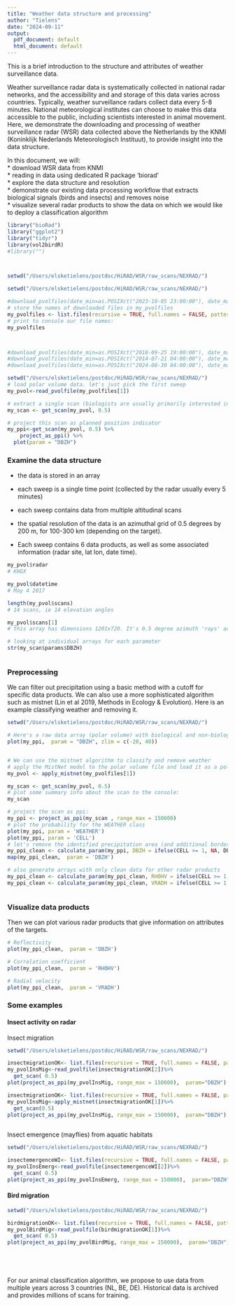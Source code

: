```yaml
---
title: "Weather data structure and processing"
author: "Tielens"
date: "2024-09-11"
output:
  pdf_document: default
  html_document: default
---
```



This is a brief introduction to the structure and attributes of weather surveillance data.   

Weather surveillance radar data is systematically collected in national radar networks, and the accessibility and and storage of this data varies across countries. Typically, weather surveillance radars collect data every 5-8 minutes. National meteorological institutes can choose to make this data accessible to the public, including scientists interested in animal movement. Here, we demonstrate the downloading and processing of weather surveillance radar (WSR) data collected above the Netherlands by the KNMI (Koninklijk Nederlands Meteorologisch Instituut), to provide insight into the data structure.  


In this document, we will:  
* download WSR data from KNMI  
* reading in data using dedicated R package 'biorad'  
* explore the data structure and resolution  
* demonstrate our existing data processing workflow that extracts biological signals (birds and insects) and removes noise   
* visualize several radar products to show the data on which we would like to deploy a classification algorithm     

  
  


```r

library("bioRad")
library("ggplot2")
library("tidyr")
library(vol2birdR)
#library("")



setwd("/Users/elsketielens/postdoc/HiRAD/WSR/raw_scans/NEXRAD/")

```







```r

setwd("/Users/elsketielens/postdoc/HiRAD/WSR/raw_scans/NEXRAD/")

#download_pvolfiles(date_min=as.POSIXct("2023-10-05 23:00:00"), date_max=as.POSIXct("2023-10-05 23:40:00"), radar="KINX")
# store the names of downloaded files in my_pvolfiles
my_pvolfiles <- list.files(recursive = TRUE, full.names = FALSE, pattern="KINX2023")
# print to console our file names:
my_pvolfiles



#download_pvolfiles(date_min=as.POSIXct("2018-09-25 19:00:00"), date_max=as.POSIXct("2018-09-25 19:40:00"), radar="KINX")
#download_pvolfiles(date_min=as.POSIXct("2014-07-21 04:00:00"), date_max=as.POSIXct("2014-07-21 04:40:00"), radar="KARX")
#download_pvolfiles(date_min=as.POSIXct("2024-08-30 04:00:00"), date_max=as.POSIXct("2024-08-30 04:40:00"), radar="KTLX")

```




```r
setwd("/Users/elsketielens/postdoc/HiRAD/WSR/raw_scans/NEXRAD/")
# load polar volume data. let's just pick the first sweep
my_pvol<-read_pvolfile(my_pvolfiles[1])

# extract a single scan (biologists are usually primarily interested in the lowest elevation angle)
my_scan <- get_scan(my_pvol, 0.5)

# project this scan as planned position indicator
my_ppi<-get_scan(my_pvol, 0.5) %>%
    project_as_ppi() %>%
  plot(param = "DBZH")


```

### Examine the data structure

* the data is stored in an array  
* each sweep is a single time point (collected by the radar usually every 5 minutes)  
* each sweep contains data from multiple altitudinal scans  
* the spatial resolution of the data is an azimuthal grid of 0.5 degrees by 200 m, for 100-300 km (depending on the target). 

* Each sweep contains 6 data products, as well as some associated information (radar site, lat lon, date time).    




```r

my_pvol$radar
# KHGX

my_pvol$datetime
# May 4 2017

length(my_pvol$scans)
# 14 scans, ie 14 elevation angles

my_pvol$scans[1]
# this array has dimensions 1201x720. It's 0.5 degree azimuth 'rays' across a full rotation of 360 degrees (720 rays), with 250 m deep sampling volumes for 300 km radius extent (1201 bins). It is elevation angle 0.5 degrees (the lowest). It contains 6 radar product parameters. 

# looking at individual arrays for each parameter
str(my_scan$params$DBZH)



```


### Preprocessing

We can filter out precipitation using a basic method with a cutoff for specific data products. We can also use a more sophisticated algorithm such as mistnet (Lin et al 2019, Methods in Ecology & Evolution). Here is an example classifying weather and removing it.  

```r
setwd("/Users/elsketielens/postdoc/HiRAD/WSR/raw_scans/NEXRAD/")

# Here's a raw data array (polar volume) with biological and non-biological scatter scatter
plot(my_ppi,  param = "DBZH", zlim = c(-20, 40))


# We can use the mistnet algorithm to classify and remove weather
# apply the MistNet model to the polar volume file and load it as a polar volume (pvol):
my_pvol <- apply_mistnet(my_pvolfiles[1])

my_scan <- get_scan(my_pvol, 0.5)
# plot some summary info about the scan to the console:
my_scan

# project the scan as ppi:
my_ppi <- project_as_ppi(my_scan , range_max = 150000)
# plot the probability for the WEATHER class
plot(my_ppi, param = 'WEATHER')
plot(my_ppi, param = 'CELL')
# let's remove the identified precipitation area (and additional border) from the ppi, and plot it:
my_ppi_clean <- calculate_param(my_ppi, DBZH = ifelse(CELL >= 1, NA, DBZH))
map(my_ppi_clean,  param = 'DBZH')

# also generate arrays with only clean data for other radar products
my_ppi_clean <- calculate_param(my_ppi_clean, RHOHV = ifelse(CELL >= 1, NA, RHOHV))
my_ppi_clean <- calculate_param(my_ppi_clean, VRADH = ifelse(CELL >= 1, NA, VRADH))



```



### Visualize data products

Then we can plot various radar products that give information on attributes of the targets. 
```r

# Reflectivity
plot(my_ppi_clean,  param = 'DBZH')

# Correlation coefficient
plot(my_ppi_clean,  param = 'RHOHV')

# Radial velocity
plot(my_ppi_clean,  param = 'VRADH')

```


### Some examples


#### Insect activity on radar


Insect migration

```r

setwd("/Users/elsketielens/postdoc/HiRAD/WSR/raw_scans/NEXRAD/")

insectmigrationOK<- list.files(recursive = TRUE, full.names = FALSE, pattern="KINX2018")
my_pvolInsMig<-read_pvolfile(insectmigrationOK[2])%>%
  get_scan( 0.5)
plot(project_as_ppi(my_pvolInsMig, range_max = 150000),  param="DBZH")

insectmigrationOK<- list.files(recursive = TRUE, full.names = FALSE, pattern="KINX2018")
my_pvolInsMig<-apply_mistnet(insectmigrationOK[1])%>%
  get_scan(0.5)
plot(project_as_ppi(my_pvolInsMig, range_max = 150000),  param="DBZH")
  

```
  
Insect emergence (mayflies) from aquatic habitats
  
```r

setwd("/Users/elsketielens/postdoc/HiRAD/WSR/raw_scans/NEXRAD/")

insectemergenceWI<- list.files(recursive = TRUE, full.names = FALSE, pattern="KARX2014")
my_pvolInsEmerg<-read_pvolfile(insectemergenceWI[2])%>%
  get_scan( 0.5)
plot(project_as_ppi(my_pvolInsEmerg, range_max = 150000),  param="DBZH")

```

#### Bird migration

  
```r

setwd("/Users/elsketielens/postdoc/HiRAD/WSR/raw_scans/NEXRAD/")

birdmigrationOK<- list.files(recursive = TRUE, full.names = FALSE, pattern="KTLX2024")
my_pvolBirdMig<-read_pvolfile(birdmigrationOK[1])%>%
  get_scan( 0.5)
plot(project_as_ppi(my_pvolBirdMig, range_max = 150000),  param="DBZH")






```






For our animal classification algorithm, we propose to use data from multiple years across 3 countries (NL, BE, DE). Historical data is archived and provides millions of scans for training. 
  
  

